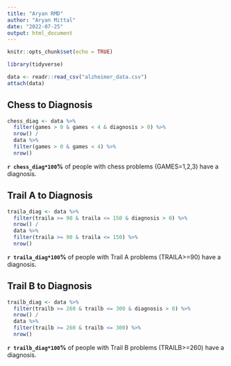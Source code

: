 ```yaml
---
title: "Aryan RMD"
author: "Aryan Mittal"
date: "2022-07-25"
output: html_document
---
```


```r
knitr::opts_chunk$set(echo = TRUE)

library(tidyverse)

data <- readr::read_csv("alzheimer_data.csv")
attach(data)
```

## Chess to Diagnosis

```r
chess_diag <- data %>%
  filter(games > 0 & games < 4 & diagnosis > 0) %>%
  nrow() /
  data %>%
  filter(games > 0 & games < 4) %>%
  nrow()
```

**`r chess_diag*100`%** of people with chess problems (GAMES=1,2,3) have a diagnosis.

## Trail A to Diagnosis
```r
traila_diag <- data %>%
  filter(traila >= 90 & traila <= 150 & diagnosis > 0) %>%
  nrow() /
  data %>%
  filter(traila >= 90 & traila <= 150) %>%
  nrow()
```

**`r traila_diag*100`%** of people with Trail A problems (TRAILA>=90) have a diagnosis.

## Trail B to Diagnosis
```r
trailb_diag <- data %>%
  filter(trailb >= 260 & trailb <= 300 & diagnosis > 0) %>%
  nrow() /
  data %>%
  filter(trailb >= 260 & trailb <= 300) %>%
  nrow()
```

**`r trailb_diag*100`%** of people with Trail B problems (TRAILB>=260) have a diagnosis.